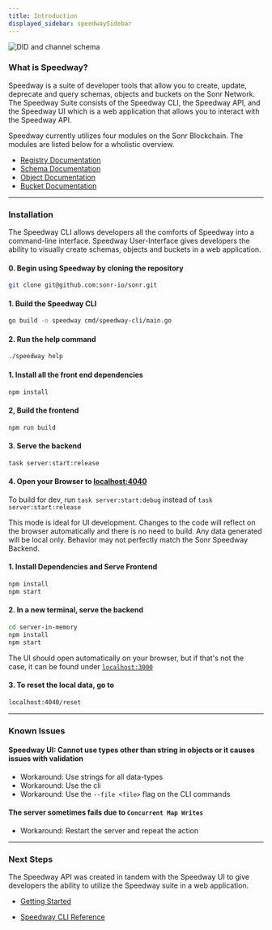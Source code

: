 ```yaml
---
title: Introduction
displayed_sidebar: speedwaySidebar
---
```



![DID and channel schema](/img/speedway.png)

### What is Speedway?

Speedway is a suite of developer tools that allow you to create, update, deprecate and query schemas, objects and buckets on the Sonr Network. The Speedway Suite consists of the Speedway CLI, the Speedway API, and the Speedway UI which is a web application that allows you to interact with the Speedway API.

Speedway currently utilizes four modules on the Sonr Blockchain. The modules are listed below for a wholistic overview.

- [Registry Documentation](/docs/highway/modules/registry.md)
- [Schema Documentation](/docs/highway/modules/schemas.md)
- [Object Documentation](/docs/highway/modules/objects.md)
- [Bucket Documentation](/docs/highway/modules/buckets.md)

---

### Installation

The Speedway CLI allows developers all the comforts of Speedway into a command-line interface. Speedway User-Interface gives developers the ability to visually create schemas, objects and buckets in a web application.

#### 0. Begin using Speedway by cloning the repository

```bash
git clone git@github.com:sonr-io/sonr.git
```

<Tabs groupId="package">
  <TabItem value="cli" label="🖥️ CLI" default>

#### 1. Build the Speedway CLI

```bash
go build -o speedway cmd/speedway-cli/main.go
```

#### 2. Run the help command

```bash
./speedway help
```

  </TabItem>
  <TabItem value="web" label="🎨 Web UI">

#### 1. Install all the front end dependencies

```bash
npm install
```

#### 2, Build the frontend

```bash
npm run build
```

#### 3. Serve the backend

```bash
task server:start:release
```

#### 4. Open your Browser to [localhost:4040](http://localhost:4040)

  </TabItem>
  <TabItem value="backend" label="🧪 Mock Server">

To build for dev, run `task server:start:debug` instead of `task server:start:release`

This mode is ideal for UI development. Changes to the code will reflect on the browser automatically and there is no need to build. Any data generated will be local only. Behavior may not perfectly match the Sonr Speedway Backend.

#### 1. Install Dependencies and Serve Frontend

```bash
npm install
npm start
```

#### 2. In a new terminal, serve the backend

```bash
cd server-in-memory
npm install
npm start
```

The UI should open automatically on your browser, but if that's not the case, it can be found under [`localhost:3000`](http://localhost:3000)

#### 3. To reset the local data, go to

```bash
localhost:4040/reset
```

  </TabItem>
</Tabs>

---

### Known Issues

#### Speedway UI: Cannot use types other than string in objects or it causes issues with validation

- Workaround: Use strings for all data-types
- Workaround: Use the cli
- Workaround: Use the <code>--file &lt;file&gt;</code> flag on the CLI commands

#### The server sometimes fails due to `Concurrent Map Writes`

- Workaround: Restart the server and repeat the action

---

### Next Steps

The Speedway API was created in tandem with the Speedway UI to give developers the ability to utilize the Speedway suite in a web application.

- [Getting Started](/docs/speedway/getting-started.md)
<!-- - [Example Flutter App](/docs/speedway/flutter-example.md) -->
- [Speedway CLI Reference](/docs/speedway/cli-cmds.mdx)
